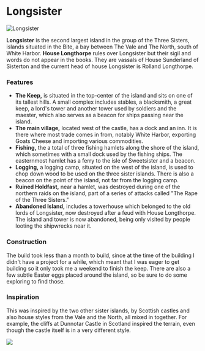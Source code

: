 

# Longsister

<Image
  src="https://cdn.sanity.io/images/1as7cn02/production/fc032b81f278d955575d5db6bd50de526e7197c3-1280x720.png?w=976&h=350&fit=crop&crop=center&auto=format"
  alt="Longsister"
  width={976}
  height={350}
/>

<ProjectDetails
  floatRight
  region="Vale"
  house="House Sunderland, House Longthorpe"
  type="Keep"
  status="Completed"
  warp="/warp longsister"
  projectLead="jMp007"
  dateStarted="May 23, 2015"
  dateCompleted="May 23, 2015"
/>

**Longsister** is the second largest island in the group of the Three Sisters, islands situated in the Bite, a bay between The Vale and The North, south of White Harbor. **House Longthorpe** rules over Longsister but their sigil and words do not appear in the books. They are vassals of House Sunderland of Sisterton and the current head of house Longsister is Rolland Longthorpe.

### Features

- **The Keep,** is situated in the top-center of the island and sits on one of its tallest hills. A small complex includes stables, a blacksmith, a great keep, a lord's tower and another tower used by soldiers and the maester, which also serves as a beacon for ships passing near the island.
- **The main village,** located west of the castle, has a dock and an inn. It is there where most trade comes in from, notably White Harbor, exporting Goats Cheese and importing various commodities.
- **Fishing,** the a total of three fishing hamlets along the shore of the island, which sometimes with a small dock used by the fishing ships. The easternmost hamlet has a ferry to the isle of Sweetsister and a beacon.
- **Logging,** a logging camp, situated on the west of the island, is used to chop down wood to be used on the three sister islands. There is also a beacon on the point of the island, not far from the logging camp.
- **Ruined Holdfast,** near a hamlet, was destroyed during one of the northern raids on the island, part of a series of attacks called "The Rape of the Three Sisters."
- **Abandoned Island,** includes a towerhouse which belonged to the old lords of Longsister, now destroyed after a feud with House Longthorpe. The island and tower is now abandoned, being only visited by people looting the shipwrecks near it.

### Construction

The build took less than a month to build, since at the time of the building I didn't have a project for a while, which meant that I was eager to get building so it only took me a weekend to finish the keep. There are also a few subtle Easter eggs placed around the island, so be sure to do some exploring to find those.

### Inspiration

This was inspired by the two other sister islands, by Scottish castles and also house styles from the Vale and the North, all mixed in together. For example, the cliffs at Dunnotar Castle in Scotland inspired the terrain, even though the castle itself is in a very different style.

![](https://cdn.sanity.io/images/1as7cn02/production/81d2dc5179fabac46d0c842384dac5092d4e5709-1024x768.jpg)
